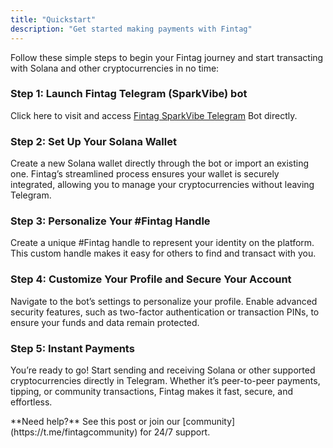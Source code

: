 ```yaml
---
title: "Quickstart"
description: "Get started making payments with Fintag"
---
```


Follow these simple steps to begin your Fintag journey and start transacting with Solana and other cryptocurrencies in no time:

### Step 1: Launch Fintag Telegram (SparkVibe) bot

Click here to visit and access [Fintag SparkVibe Telegram](https://t.me/fintag_bot) Bot directly.

### Step 2: Set Up Your Solana Wallet

Create a new Solana wallet directly through the bot or import an existing one. Fintag’s streamlined process ensures your wallet is securely integrated, allowing you to manage your cryptocurrencies without leaving Telegram.

### Step 3: Personalize Your #Fintag Handle

Create a unique #Fintag handle to represent your identity on the platform. This custom handle makes it easy for others to find and transact with you.

### Step 4: Customize Your Profile and Secure Your Account

Navigate to the bot’s settings to personalize your profile. Enable advanced security features, such as two-factor authentication or transaction PINs, to ensure your funds and data remain protected.

### Step 5: Instant Payments

You’re ready to go! Start sending and receiving Solana or other supported cryptocurrencies directly in Telegram. Whether it’s peer-to-peer payments, tipping, or community transactions, Fintag makes it fast, secure, and effortless.

<Note>
  **Need help?** See this post or join our [community](https://t.me/fintagcommunity) for 24/7 support.
</Note>